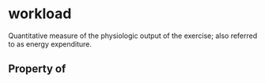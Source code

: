 # workload

Quantitative measure of the physiologic output of the exercise; also referred to as energy expenditure.

## Property of



